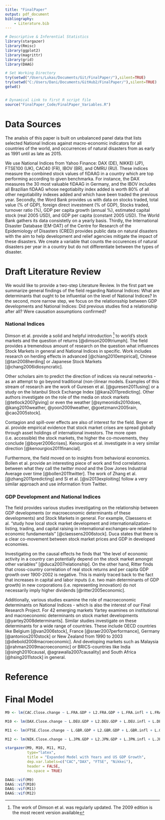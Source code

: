 ```yaml
---
title: "FinalPaper"
output: pdf_document
bibliography:
    - Literature.bib
---
```


```r
# Descriptive & Inferential Statistics
library(stargazer)
library(Rmisc)
library(ggplot2)
library(magrittr)
library(grid)
library(DAAG)

# Set Working Directory
try(setwd("/Users/Lukas/Documents/Git/FinalPaper/"),silent=TRUE)
try(setwd("C:/Users/Dani/Documents/GitHub2/FinalPaper/"),silent=TRUE)
getwd()


# Dynamical Link to first R script file
source("FinalPaper_Code/FinalPaper_Variables.R")
```

# Data Sources

  The analsis of this paper is built on unbalanced panel data that lists selected National Indices against macro-economic indicators for all countries of the world, and occurrences of natural disasters from as early as 1991 until as late as 2015.

  We use National Indices from Yahoo Finance: DAX (DE), NIKKEI (JP), FTSE100 (UK), CAC40 (FR), IBOV (BR), and OMRU (RU). These indices measure the combined stock values of fiDAAG in a country which are top performing according to given benchmarka. For instance, the DAX measures the 30 most valuable fiDAAG in Germany, and the IBOV includes all Brazilian fiDAAG whose negotiabilty index added is worth 80% of all other negotiability indexes added and which have been traded the previous year. 
  Secondly, the Word Bank provides us with data on stocks traded, total value (% of GDP), foreign direct investment (% of GDP), Stocks traded, turnover ratio (%), GDP per capita growth (annual %), estimated capital stock (real 2005 USD), and GDP per capita (constant 2005 USD). The World Bank gathers its data consistetly on a yearly basis.
  Thirdly, the International Disaster Database (EM-DAT) of the Centre for Research of the Epidemiology of Disasters (CRED) provides public data on natural disasters with the aim to help development and relief agencies mitigate the impact of these disasters. We create a variable that counts the occurences of natural disasters per year in a country but do not differentiate between the types of disaster.

# Draft Literature Review

  We would like to provide a two-step Literature Review. In the first part we summarize general findings of the field regarding National Indices: What are determinants that ought to be influential on the level of National Indices?
In the second, more narrow step, we focus on the relationsship between GDP developments and National Indices: Did previous studies find a relationship after all? Were causation assumptions confirmed?

### National Indices

  Dimson et al. provide a solid and helpful introduction ^[The work of Dimson et al. was regularly updated. The 2009 edition is the most recent version available] to world's stock markets and the question of returns [@dimson2009triumph]. 
The field provides a tremendous amount of research on the question what influences Stock Markets in general and National Indices in specific. Work includes research on herding effects in advanced [@chiang2010empirical], Chinese [@tan2008herding] or Japanese Stock Markets [@chang2006idiosyncratic]. 

Other scholars aim to predict the direction of indices via neural networks - as an attempt to go beyond traditional (non-)linear models. Examples of this stream of research are the work of Guresen et al. [@guresen2011using] or a study on the Istanbul Stock Exchange Index [@kara2011predicting]. Other authors investigate on the role of the media on stock markets [@tetlock2007giving] or even the weather [@symeonidis2010does, @kang2010weather, @yoon2009weather, @goetzmann2005rain, @cao2005stock].

  Contagion and spill-over effects are also of interest for the field. Boyer et al. provide empirical evidence that stock market crises are spread globally through asset holdings of international investors. The more open (i.e. accessible) the stock markets, the higher the co-movements, they conclude [@boyer2006crises]. Kenourgios et al. investigate in a very similar direction [@kenourgios2011financial]. 

Furthermore, the field moved on to insights from behavioral economics. Bollen et al. provide an interesting piece of work and find correlations between what they call the *twitter mood* and the Dow Jones Industrial Average over time [@bollen2011twitter]. The work of Zhang et al. [@zhang2011predicting] and Si et al. [@si2013exploiting] follow a very similar approach and use information from Twitter.

### GDP Development and National Indices

  The field provides various studies investigating on the relationship between GDP developments (or macroeconomic determinants of these developments) and Stock Markets in general. For example, Claessens et al. "study how local stock market development and internationalization–listing, trading, and capital raising in international exchanges–are related to economic fundamentals" [@claessens2006stock]. Duca states that there is a clear co-movement between stock market prices and GDP in developed economies. 
  
Investigating on the causal effects he finds that "the level of economic activity in a country can potentially depend on the stock market amongst other variables" [@duca2007relationship]. 
On the other hand, Ritter finds that cross-country correlation of real stock returns and per capita GDP growth over 1900-2002 is negative. This is mainly traced back to the fact that increases in capital and labor inputs (i.e. two main determinants of GDP growth) in new corporations (i.e. representing innovation) do not necessarily imply higher dividends [@ritter2005economic].

  Additionally, various studies examine the role of macroeconomic determinants on National Indices - which is also the interest of our Final Research Project. For 42 emerging markets Yartey examines on institutional and macroeconomic determinants on stock market developments [@yartey2008determinants]. Similar studies investigate on these determinants for a wide range of countries. These include OECD countries like Belgium [@van2006stock], France [@sraer2007performance], Germany [@antonios2010stock] or New Zealand from 1990 to 2003 [@diebold2008macroeconomic]. And developing markets such as Malaysia [@rahman2009macroeconomic] or BRICS-countries like India [@singh2010causal, @agrawalla2007causality] and South Africa [@hsing2011stock] in general. 

# Reference


# Final Model

```r
M9 <- lm(CAC.Close.change ~ L.FRA.GDP + L2.FRA.GDP + L.FRA.infl + L.FRA.prvconsm + L.ECB.dep.change  + L.WTI.dollar.change + L.USA.GDP + L2.USA.GDP + year, data = merge10)

M10 <- lm(DAX.Close.change ~ L.DEU.GDP + L2.DEU.GDP + L.DEU.infl + L.DEU.prvconsm + L.ECB.dep.change  + L.WTI.dollar.change + L.USA.GDP + L2.USA.GDP + year, data = merge10)

M11 <- lm(FTSE.Close.change ~ L.GBR.GDP + L2.GBR.GDP + L.GBR.infl + L.GBR.prvconsm + L.ECB.dep.change  + L.WTI.dollar.change + L.USA.GDP + L2.USA.GDP + year, data = merge10)

M12 <- lm(NIK.Close.change ~ L.JPN.GDP + L2.JPN.GDP + L.JPN.infl + L.JPN.prvconsm + L.ECB.dep.change  + L.WTI.dollar.change + L.USA.GDP + L2.USA.GDP + year, data = merge10)
```

```r
stargazer(M9, M10, M11, M12,
          type="latex",
          title = "Expanded Model with Years and US GDP Growth",
          dep.var.labels=c("CAC","DAX", "FTSE", "Nikkei"),
          header = FALSE,
          no.space = TRUE)
```

```r
DAAG::vif(M9)
DAAG::vif(M10)
DAAG::vif(M11)
DAAG::vif(M12)
```
